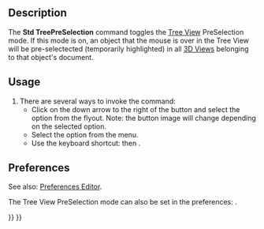 <languages/>
<translate>

<!--T:1-->
{{Docnav
|[[Std_TreeSyncPlacement|TreeSyncPlacement]]
|[[Std_TreeRecordSelection|TreeRecordSelection]]
|[[Std_View_Menu|Std View Menu]]
|IconL=Std_TreeSyncPlacement.svg
|IconR=Std_TreeRecordSelection.svg
|IconC=Freecad.svg
}}

<!--T:2-->
{{GuiCommand
|Name=Std TreePreSelection
|MenuLocation=View → Tree View Actions → Pre-selection
|Workbenches=All
|Shortcut={{KEY|T}} {{KEY|4}}
|Version=0.19
}}

==Description== <!--T:3-->

<!--T:4-->
The '''Std TreePreSelection''' command toggles the [[Tree_View|Tree View]] PreSelection mode. If this mode is on, an object that the mouse is over in the Tree View will be pre-selectected (temporarily highlighted) in all [[3D_View|3D Views]] belonging to that object's document.

==Usage== <!--T:5-->

<!--T:6-->
# There are several ways to invoke the command:
#* Click on the down arrow to the right of the {{Button|[[Image:Std_TreeSyncView.svg|16px]]}} button and select the {{MenuCommand|Pre-selection}} option from the flyout. Note: the button image will change depending on the selected option.
#* Select the {{MenuCommand|View → Tree View Actions → Pre-selection}} option from the menu.
#* Use the keyboard shortcut: {{KEY|T}} then {{KEY|4}}.

==Preferences== <!--T:7-->

<!--T:10-->
See also: [[Preferences_Editor|Preferences Editor]].

<!--T:8-->
The Tree View PreSelection mode can also be set in the preferences: {{MenuCommand|Edit→ Preferences → General → Selection → Preselect the object in 3D View when mouse over the tree item}}.


<!--T:9-->
{{Docnav
|[[Std_TreeSyncPlacement|TreeSyncPlacement]]
|[[Std_TreeRecordSelection|TreeRecordSelection]]
|[[Std_View_Menu|Std View Menu]]
|IconL=Std_TreeSyncPlacement.svg
|IconR=Std_TreeRecordSelection.svg
|IconC=Freecad.svg
}}

</translate>
{{Std_Base_navi{{#translation:}}}}
{{Userdocnavi{{#translation:}}}}